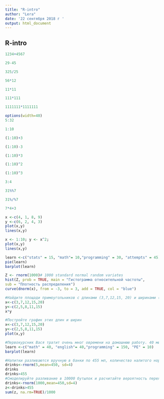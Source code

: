 ```yaml
---
title: "R-intro"
author: "Lera"
date: '22 сентября 2018 г '
output: html_document
---
```

## R-intro

```r
1234+4567
```

```r
29-45
```

```r
325/25
```
```r
56*12
```
```r
11*11
```

```r
111*111
```

```r
1111111*1111111
```

```r
options(width=40)
5:32
```

```r
1:10
```

```r
(1:10)+3
```

```r
(1:10)-3
```
```r
(1:10)*3
```

```r
(1:10)^2
```

```r
(1:10)^3
```

```r
3:4
```

```r
31%%7
```
```r
31%/%7
```
```r
7*4+3
```
```r
x <-c(4, 1, 8, 9)
y <-c(6, 2, 4, 3)
plot(x,y)
lines(x,y)
```
```r
x <- 1:10; y <- x^2;
plot(x,y)
lines(x,y)
```
```r
learn <-c("stats" = 15, "math"= 10,"programming" = 30, "attempts" = 45)
pie(learn)
barplot(learn)
```
```r
Z <- rnorm(1000)# 1000 standard normal random variates
hist(Z, prob = TRUE, main = "Гистограмма относительной частоты",
sub = "Плотность распределения")
curve(dnorm(x), from = -3, to = 3, add = TRUE, col = "blue")
```

```r
#Найдите площади примоугольников с длинами (3,7,12,15, 20) и ширинами (2, 5,8,11,15)
x<-c(3,7,12,15,20)
y<-c(2,5,8,11,15)
x*y
```

```r
#Постройте график этих длин и ширин
x<-c(3,7,12,15,20)
y<-c(2,5,8,11,15)
plot(x,y)
```

```r
#Первокурсник Вася тратит очень мног овремени на домашнюю работу. 40 минут на математику, 40 на английский, 10 на физкультуру и 150 минут на программирование. Постройте график.
learn <-c("math" = 40, "english"= 40,"programming" = 150, "PE" = 10)
barplot(learn)
```
```r
#Напитки разливаются вручную в банки по 455 мл, количество налитого нормально распределено со средним значением 450 мл. и стандартным отклонением 4 мл.
drinks<-rnorm(5,mean=450, sd=4)
drinks
drinks>455
#Смоделируйте разливание в 10000 бутылок и расчитайте вероятность переливания банки. 
drinks<-rnorm(1000,mean=450,sd=4)
z<-drinks>455
sum(z, na.rm=TRUE)/1000
```


